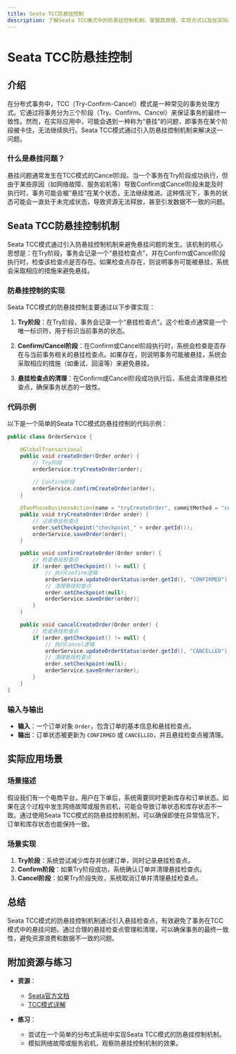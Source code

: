```yaml
---
title: Seata TCC防悬挂控制
description: 了解Seata TCC模式中的防悬挂控制机制，掌握其原理、实现方式以及在实际应用中的使用场景。
---
```


# Seata TCC防悬挂控制

## 介绍

在分布式事务中，TCC（Try-Confirm-Cancel）模式是一种常见的事务处理方式。它通过将事务分为三个阶段（Try、Confirm、Cancel）来保证事务的最终一致性。然而，在实际应用中，可能会遇到一种称为“悬挂”的问题，即事务在某个阶段被卡住，无法继续执行。Seata TCC模式通过引入防悬挂控制机制来解决这一问题。

### 什么是悬挂问题？

悬挂问题通常发生在TCC模式的Cancel阶段。当一个事务在Try阶段成功执行，但由于某些原因（如网络故障、服务宕机等）导致Confirm或Cancel阶段未能及时执行时，事务可能会被“悬挂”在某个状态，无法继续推进。这种情况下，事务的状态可能会一直处于未完成状态，导致资源无法释放，甚至引发数据不一致的问题。

## Seata TCC防悬挂控制机制

Seata TCC模式通过引入防悬挂控制机制来避免悬挂问题的发生。该机制的核心思想是：在Try阶段，事务会记录一个“悬挂检查点”，并在Confirm或Cancel阶段执行时，检查该检查点是否存在。如果检查点存在，则说明事务可能被悬挂，系统会采取相应的措施来避免悬挂。

### 防悬挂控制的实现

Seata TCC模式的防悬挂控制主要通过以下步骤实现：

1. **Try阶段**：在Try阶段，事务会记录一个“悬挂检查点”。这个检查点通常是一个唯一标识符，用于标识当前事务的状态。

2. **Confirm/Cancel阶段**：在Confirm或Cancel阶段执行时，系统会检查是否存在与当前事务相关的悬挂检查点。如果存在，则说明事务可能被悬挂，系统会采取相应的措施（如重试、回滚等）来避免悬挂。

3. **悬挂检查点的清理**：在Confirm或Cancel阶段成功执行后，系统会清理悬挂检查点，确保事务状态的一致性。

### 代码示例

以下是一个简单的Seata TCC模式防悬挂控制的代码示例：

```java
public class OrderService {

    @GlobalTransactional
    public void createOrder(Order order) {
        // Try阶段
        orderService.tryCreateOrder(order);
        
        // Confirm阶段
        orderService.confirmCreateOrder(order);
    }

    @TwoPhaseBusinessAction(name = "tryCreateOrder", commitMethod = "confirmCreateOrder", rollbackMethod = "cancelCreateOrder")
    public void tryCreateOrder(Order order) {
        // 记录悬挂检查点
        order.setCheckpoint("checkpoint_" + order.getId());
        orderService.saveOrder(order);
    }

    public void confirmCreateOrder(Order order) {
        // 检查悬挂检查点
        if (order.getCheckpoint() != null) {
            // 执行Confirm逻辑
            orderService.updateOrderStatus(order.getId(), "CONFIRMED");
            // 清理悬挂检查点
            order.setCheckpoint(null);
            orderService.saveOrder(order);
        }
    }

    public void cancelCreateOrder(Order order) {
        // 检查悬挂检查点
        if (order.getCheckpoint() != null) {
            // 执行Cancel逻辑
            orderService.updateOrderStatus(order.getId(), "CANCELLED");
            // 清理悬挂检查点
            order.setCheckpoint(null);
            orderService.saveOrder(order);
        }
    }
}
```

### 输入与输出

- **输入**：一个订单对象 `Order`，包含订单的基本信息和悬挂检查点。
- **输出**：订单状态被更新为 `CONFIRMED` 或 `CANCELLED`，并且悬挂检查点被清理。

## 实际应用场景

### 场景描述

假设我们有一个电商平台，用户在下单后，系统需要同时更新库存和订单状态。如果在这个过程中发生网络故障或服务宕机，可能会导致订单状态和库存状态不一致。通过使用Seata TCC模式的防悬挂控制机制，可以确保即使在异常情况下，订单和库存状态也能保持一致。

### 场景实现

1. **Try阶段**：系统尝试减少库存并创建订单，同时记录悬挂检查点。
2. **Confirm阶段**：如果Try阶段成功，系统确认订单并清理悬挂检查点。
3. **Cancel阶段**：如果Try阶段失败，系统取消订单并清理悬挂检查点。

## 总结

Seata TCC模式的防悬挂控制机制通过引入悬挂检查点，有效避免了事务在TCC模式中的悬挂问题。通过合理的悬挂检查点管理和清理，可以确保事务的最终一致性，避免资源浪费和数据不一致的问题。

## 附加资源与练习

- **资源**：
  - [Seata官方文档](https://seata.io/zh-cn/docs/overview/what-is-seata.html)
  - [TCC模式详解](https://dubbo.apache.org/zh/docs/advanced/tcc-transaction/)

- **练习**：
  - 尝试在一个简单的分布式系统中实现Seata TCC模式的防悬挂控制机制。
  - 模拟网络故障或服务宕机，观察防悬挂控制机制的效果。
